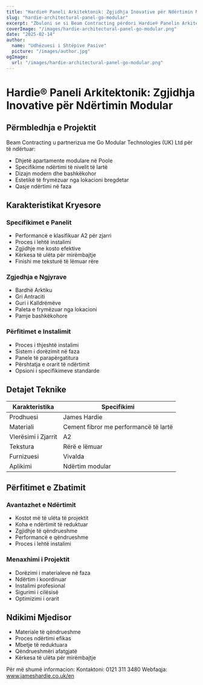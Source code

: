```yaml
---
title: "Hardie® Paneli Arkitektonik: Zgjidhja Inovative për Ndërtimin Modular"
slug: "hardie-architectural-panel-go-modular"
excerpt: "Zbuloni se si Beam Contracting përdori Hardie® Panelin Arkitektonik për projektin e tyre inovativ të apartamenteve modulare në Poole, duke ofruar përfitime në sigurinë nga zjarri dhe qëndrueshmërinë."
coverImage: "/images/hardie-architectural-panel-go-modular.png"
date: "2025-02-14"
author:
  name: "Udhëzuesi i Shtëpive Pasive"
  picture: "/images/author.jpg"
ogImage:
  url: "/images/hardie-architectural-panel-go-modular.png"
---
```


# Hardie® Paneli Arkitektonik: Zgjidhja Inovative për Ndërtimin Modular

## Përmbledhja e Projektit

Beam Contracting u partnerizua me Go Modular Technologies (UK) Ltd për të ndërtuar:

- Dhjetë apartamente modulare në Poole
- Specifikime ndërtimi të nivelit të lartë
- Dizajn modern dhe bashkëkohor
- Estetikë të frymëzuar nga lokacioni bregdetar
- Qasje ndërtimi në faza

## Karakteristikat Kryesore

### Specifikimet e Panelit
- Performancë e klasifikuar A2 për zjarri
- Proces i lehtë instalimi
- Zgjidhje me kosto efektive
- Kërkesa të ulëta për mirëmbajtje
- Finishi me teksturë të lëmuar rëre

### Zgjedhja e Ngjyrave
- Bardhë Arktiku
- Gri Antraciti
- Guri i Kalldrëmëve
- Paleta e frymëzuar nga lokacioni
- Pamje bashkëkohore

### Përfitimet e Instalimit
- Proces i thjeshtë instalimi
- Sistem i dorëzimit në faza
- Panele të parapërgatitura
- Përshtatja e orarit të ndërtimit
- Opsioni i specifikimeve standarde

## Detajet Teknike

| Karakteristika | Specifikimi |
|----------------|-------------|
| Prodhuesi      | James Hardie |
| Materiali      | Cement fibror me performancë të lartë |
| Vlerësimi i Zjarrit | A2 |
| Tekstura       | Rërë e lëmuar |
| Furnizuesi     | Vivalda |
| Aplikimi       | Ndërtim modular |

## Përfitimet e Zbatimit

### Avantazhet e Ndërtimit
- Kostot më të ulëta të projektit
- Koha e ndërtimit të reduktuar
- Zgjidhje të qëndrueshme
- Performancë e qëndrueshme
- Proces i lehtë instalimi

### Menaxhimi i Projektit
- Dorëzimi i materialeve në faza
- Ndërtim i koordinuar
- Instalimi profesional
- Sigurimi i cilësisë
- Optimizimi i orarit

## Ndikimi Mjedisor

- Materiale të qëndrueshme
- Proces ndërtimi efikas
- Mbetje të reduktuara
- Qëndrueshmëri afatgjatë
- Kërkesa të ulëta për mirëmbajtje

Për më shumë informacion:
Kontaktoni: 0121 311 3480
Webfaqja: www.jameshardie.co.uk/en